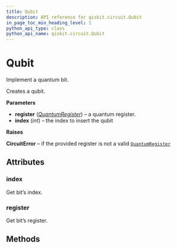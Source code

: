 ```yaml
---
title: Qubit
description: API reference for qiskit.circuit.Qubit
in_page_toc_min_heading_level: 1
python_api_type: class
python_api_name: qiskit.circuit.Qubit
---
```


# Qubit

<Class id="qiskit.circuit.Qubit" isDedicatedPage={true} github="https://github.com/qiskit/qiskit/tree/stable/0.14/qiskit/circuit/quantumregister.py" signature="Qubit(register, index)" modifiers="class">
  Implement a quantum bit.

  Creates a qubit.

  **Parameters**

  *   **register** ([*QuantumRegister*](qiskit.circuit.QuantumRegister "qiskit.circuit.QuantumRegister")) – a quantum register.
  *   **index** (*int*) – the index to insert the qubit

  **Raises**

  **CircuitError** – if the provided register is not a valid [`QuantumRegister`](qiskit.circuit.QuantumRegister "qiskit.circuit.QuantumRegister")

  ## Attributes

  <span id="qubit-index" />

  ### index

  <Attribute id="qiskit.circuit.Qubit.index">
    Get bit’s index.
  </Attribute>

  <span id="qubit-register" />

  ### register

  <Attribute id="qiskit.circuit.Qubit.register">
    Get bit’s register.
  </Attribute>

  ## Methods

  |   |
  | - |
</Class>

